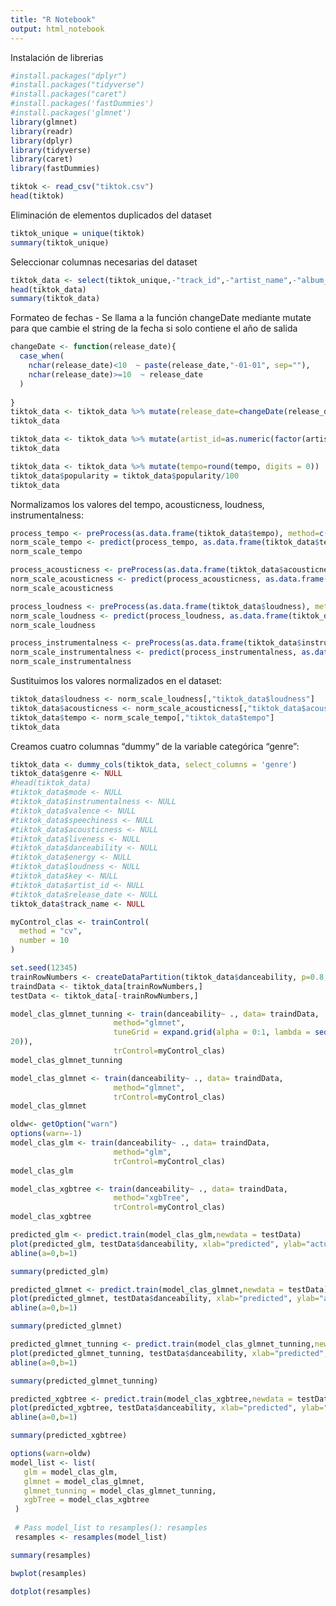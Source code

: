 ```yaml
---
title: "R Notebook"
output: html_notebook
---
```


Instalación de librerias

```r
#install.packages("dplyr")
#install.packages("tidyverse")
#install.packages("caret")
#install.packages('fastDummies')
#install.packages('glmnet')
library(glmnet)
library(readr)
library(dplyr)
library(tidyverse)
library(caret)
library(fastDummies)
```

```r
tiktok <- read_csv("tiktok.csv")
head(tiktok)
```

Eliminación de elementos duplicados del dataset

```r
tiktok_unique = unique(tiktok)
summary(tiktok_unique)
```

Seleccionar columnas necesarias del dataset

```r
tiktok_data <- select(tiktok_unique,-"track_id",-"artist_name",-"album_id",-"playlist_id",-"playlist_name",-"duration_mins")
head(tiktok_data)
summary(tiktok_data)
```

Formateo de fechas - Se llama a la función changeDate mediante mutate para que cambie el string de la fecha si solo contiene el año de salida

```r
changeDate <- function(release_date){
  case_when(
    nchar(release_date)<10  ~ paste(release_date,"-01-01", sep=""),
    nchar(release_date)>=10  ~ release_date
  )
  
}
tiktok_data <- tiktok_data %>% mutate(release_date=changeDate(release_date))%>% mutate(release_date=as.numeric(as.POSIXct(release_date, format = "%Y-%m-%d"))/(86400*365))
tiktok_data
```

```r
tiktok_data <- tiktok_data %>% mutate(artist_id=as.numeric(factor(artist_id, levels = unique(artist_id))))
tiktok_data
```

```r
tiktok_data <- tiktok_data %>% mutate(tempo=round(tempo, digits = 0))
tiktok_data$popularity = tiktok_data$popularity/100
tiktok_data
```

Normalizamos los valores del tempo, acousticness, loudness, instrumentalness:

```r
process_tempo <- preProcess(as.data.frame(tiktok_data$tempo), method=c("range"))
norm_scale_tempo <- predict(process_tempo, as.data.frame(tiktok_data$tempo))
norm_scale_tempo
```

```r
process_acousticness <- preProcess(as.data.frame(tiktok_data$acousticness), method=c("range"))
norm_scale_acousticness <- predict(process_acousticness, as.data.frame(tiktok_data$acousticness))
norm_scale_acousticness
```

```r
process_loudness <- preProcess(as.data.frame(tiktok_data$loudness), method=c("range"))
norm_scale_loudness <- predict(process_loudness, as.data.frame(tiktok_data$loudness))
norm_scale_loudness
```

```r
process_instrumentalness <- preProcess(as.data.frame(tiktok_data$instrumentalness), method=c("range"))
norm_scale_instrumentalness <- predict(process_instrumentalness, as.data.frame(tiktok_data$instrumentalness))
norm_scale_instrumentalness
```

Sustituimos los valores normalizados en el dataset:

```r
tiktok_data$loudness <- norm_scale_loudness[,"tiktok_data$loudness"]
tiktok_data$acousticness <- norm_scale_acousticness[,"tiktok_data$acousticness"]
tiktok_data$tempo <- norm_scale_tempo[,"tiktok_data$tempo"]
tiktok_data
```

Creamos cuatro columnas "dummy" de la variable categórica "genre":

```r
tiktok_data <- dummy_cols(tiktok_data, select_columns = 'genre')
tiktok_data$genre <- NULL
#head(tiktok_data)
#tiktok_data$mode <- NULL
#tiktok_data$instrumentalness <- NULL
#tiktok_data$valence <- NULL
#tiktok_data$speechiness <- NULL
#tiktok_data$acousticness <- NULL
#tiktok_data$liveness <- NULL
#tiktok_data$danceability <- NULL
#tiktok_data$energy <- NULL
#tiktok_data$loudness <- NULL
#tiktok_data$key <- NULL
#tiktok_data$artist_id <- NULL
#tiktok_data$release_date <- NULL
tiktok_data$track_name <- NULL
```

```r
myControl_clas <- trainControl(
  method = "cv",
  number = 10
)
```

```r
set.seed(12345)
trainRowNumbers <- createDataPartition(tiktok_data$danceability, p=0.8, list=FALSE)
traindData <- tiktok_data[trainRowNumbers,]
testData <- tiktok_data[-trainRowNumbers,]
```

```r
model_clas_glmnet_tunning <- train(danceability~ ., data= traindData,
                       method="glmnet",
                       tuneGrid = expand.grid(alpha = 0:1, lambda = seq(0.0001, 1, length =
20)),
                       trControl=myControl_clas)
model_clas_glmnet_tunning
```

```r
model_clas_glmnet <- train(danceability~ ., data= traindData,
                       method="glmnet",
                       trControl=myControl_clas)
model_clas_glmnet
```

```r
oldw<- getOption("warn")
options(warn=-1)
model_clas_glm <- train(danceability~ ., data= traindData,
                       method="glm",
                       trControl=myControl_clas)
model_clas_glm
```

```r
model_clas_xgbtree <- train(danceability~ ., data= traindData,
                       method="xgbTree",
                       trControl=myControl_clas)
model_clas_xgbtree
```

```r
predicted_glm <- predict.train(model_clas_glm,newdata = testData)
plot(predicted_glm, testData$danceability, xlab="predicted", ylab="actual")
abline(a=0,b=1)
```

```r
summary(predicted_glm)
```

```r
predicted_glmnet <- predict.train(model_clas_glmnet,newdata = testData)
plot(predicted_glmnet, testData$danceability, xlab="predicted", ylab="actual")
abline(a=0,b=1)
```

```r
summary(predicted_glmnet)
```

```r
predicted_glmnet_tunning <- predict.train(model_clas_glmnet_tunning,newdata = testData)
plot(predicted_glmnet_tunning, testData$danceability, xlab="predicted", ylab="actual")
abline(a=0,b=1)
```

```r
summary(predicted_glmnet_tunning)
```

```r
predicted_xgbtree <- predict.train(model_clas_xgbtree,newdata = testData)
plot(predicted_xgbtree, testData$danceability, xlab="predicted", ylab="actual")
abline(a=0,b=1)
```

```r
summary(predicted_xgbtree)
```

```r
options(warn=oldw)
model_list <- list(
   glm = model_clas_glm, 
   glmnet = model_clas_glmnet,
   glmnet_tunning = model_clas_glmnet_tunning,
   xgbTree = model_clas_xgbtree
 )
 
 # Pass model_list to resamples(): resamples
 resamples <- resamples(model_list)

```

```r
summary(resamples)
```

```r
bwplot(resamples)
```

```r
dotplot(resamples)
```
